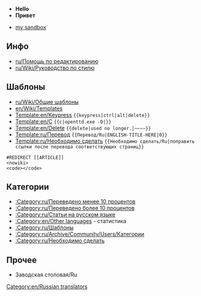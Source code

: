 *'''Hello'''
*'''Привет'''
[[Category:en/Russian translators]]

*[[en/Grober/sandbox|my sandbox]]

==Инфо==
*[[ru/Помощь по редактированию]]
*[[ru/Wiki/Руководство по стилю]]

==Шаблоны==
*[[ru/Wiki/Общие шаблоны]]
*[[en/Wiki/Templates]]
*[[Template:en/Keypress]] <code><nowiki>{{keypress|ctrl|alt|delete}}</nowiki></code>
*[[Template:en/C]] <code><nowiki>{{c|openttd.exe -D|}}</nowiki></code>
*[[Template:en/Delete]] <code><nowiki>{{delete|used no longer.|~~~~}}</nowiki></code>
*[[Template:ru/Перевод]] <code><nowiki>{{Перевод/Ru|ENGLISH-TITLE-HERE|0}}</nowiki></code>
*[[Template:ru/Необходимо сделать]] <code><nowiki>{{Необходимо сделать/Ru|поправить ссылки после перевода соответствующих страниц}}</nowiki></code>
<code><nowiki>#REDIRECT [[ARTICLE]]</nowiki></code><br/>
<code><nowiki><nowiki></nowiki></nowiki></code><br/>
<code><nowiki><code></code></nowiki></code>

==Категории==
*[[:Category:ru/Переведено менее 10 процентов]]
*[[:Category:ru/Переведено более 10 процентов]]
*[[:Category:ru/Статьи на русском языке]]
*[[:Category:en/Other languages]] - статистика
*[[:Category:ru/Шаблоны]]
*[[:Category:ru/Archive/Community/Users/Категории]]
*[[:Category:ru/Необходимо сделать]]

==Прочее==
*Заводская столовая/Ru